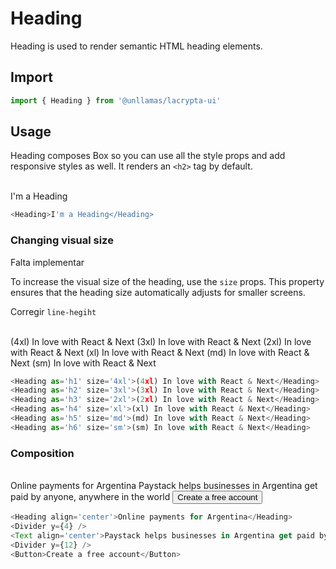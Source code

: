 
# Heading
Heading is used to render semantic HTML heading elements.

## Import

```js
import { Heading } from '@unllamas/lacrypta-ui'
```

## Usage

Heading composes Box so you can use all the style props and add responsive styles as well. It renders an `<h2>` tag by default.

<br />

<Card variant='outline' spacing={4}>
  <Heading>I'm a Heading</Heading>
</Card>

```js
<Heading>I'm a Heading</Heading>
```

### Changing visual size

<Callout type="error">Falta implementar</Callout>

To increase the visual size of the heading, use the `size` props. This property ensures that the heading size automatically adjusts for smaller screens.

<Callout type="warning">Corregir `line-hegiht`</Callout>

<br />

<Card variant='outline' spacing={4}>
  <Heading as='h1' size='4xl'>(4xl) In love with React & Next</Heading>
  <Heading as='h2' size='3xl'>(3xl) In love with React & Next</Heading>
  <Heading as='h3' size='2xl'>(2xl) In love with React & Next</Heading>
  <Heading as='h4' size='xl'>(xl) In love with React & Next</Heading>
  <Heading as='h5' size='md'>(md) In love with React & Next</Heading>
  <Heading as='h6' size='sm'>(sm) In love with React & Next</Heading>
</Card>

```js
<Heading as='h1' size='4xl'>(4xl) In love with React & Next</Heading>
<Heading as='h2' size='3xl'>(3xl) In love with React & Next</Heading>
<Heading as='h3' size='2xl'>(2xl) In love with React & Next</Heading>
<Heading as='h4' size='xl'>(xl) In love with React & Next</Heading>
<Heading as='h5' size='md'>(md) In love with React & Next</Heading>
<Heading as='h6' size='sm'>(sm) In love with React & Next</Heading>
```

### Composition
<br />

<Card variant='outline' spacing={4}>
  <Container size='sm'>
    <Heading align='center'>Online payments for Argentina</Heading>
    <Divider y={4} />
    <Text align='center'>Paystack helps businesses in Argentina get paid by anyone, anywhere in the world</Text>
    <Divider y={12} />
    <Button>Create a free account</Button>
  </Container>
</Card>

```js
<Heading align='center'>Online payments for Argentina</Heading>
<Divider y={4} />
<Text align='center'>Paystack helps businesses in Argentina get paid by anyone, anywhere in the world</Text>
<Divider y={12} />
<Button>Create a free account</Button>
```